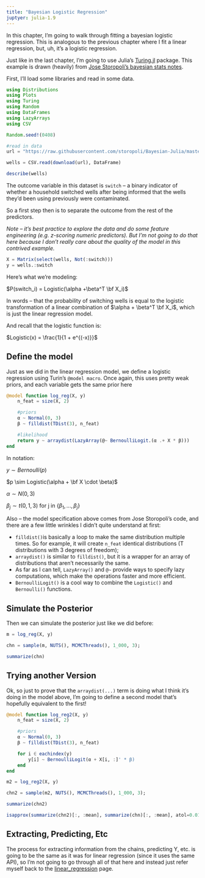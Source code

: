 ```yaml
---
title: "Bayesian Logistic Regression"
juptyer: julia-1.9
---
```


In this chapter, I'm going to walk through fitting a bayesian logistic regression. This is analogous to the previous chapter where I fit a linear regression, but, uh, it's a logistic regression.

Just like in the last chapter, I'm going to use Julia's [Turing.jl](https://turinglang.org) package. This example is drawn (heavily) from [Jose Storopoli's bayesian stats notes](https://storopoli.io/Bayesian-Julia/pages/07_logistic_reg/).

First, I'll load some libraries and read in some data.


```julia
using Distributions
using Plots
using Turing
using Random
using DataFrames
using LazyArrays
using CSV

Random.seed!(0408)

#read in data
url = "https://raw.githubusercontent.com/storopoli/Bayesian-Julia/master/datasets/wells.csv"

wells = CSV.read(download(url), DataFrame)

describe(wells)
```

The outcome variable in this dataset is `switch` -- a binary indicator of whether a household switched wells after being informed that the wells they'd been using previously were contaminated.

So a first step then is to separate the outcome from the rest of the predictors.

*Note -- it's best practice to explore the data and do some feature engineering (e.g. z-scoring numeric predictors). But I'm not going to do that here because I don't really care about the quality of the model in this contrived example.*


```julia
X = Matrix(select(wells, Not(:switch)))
y = wells.:switch
```

Here's what we're modeling:

$P(switch_i) = Logistic(\alpha +\beta^T \bf X_i)$

In words -- that the probability of switching wells is equal to the logistic transformation of a linear combination of $\alpha + \beta^T \bf X_i$, which is just the linear regression model. 

And recall that the logistic function is:

$Logistic(x) = \frac{1}{1 + e^{(-x)}}$

## Define the model

Just as we did in the linear regression model, we define a logistic regression using Turin's `@model macro`. Once again, this uses pretty weak priors, and each variable gets the same prior here

```julia
@model function log_reg(X, y)
    n_feat = size(X, 2)

    #priors
    α ~ Normal(0, 3)
    β ~ filldist(TDist(3), n_feat)

    #likelihood
    return y ~ arraydist(LazyArray(@~ BernoulliLogit.(α .+ X * β)))
end
```

In notation:

$y \sim Bernoulli(p)$

$p \sim Logistic(\alpha + \bf X \cdot \beta)$

$\alpha \sim N(0, 3)$

$\beta_j \sim t(0, 1, 3)$ for j in $\{\beta_1, ..., \beta_j\}$

Also -- the model specification above comes from Jose Storopoli's code, and there are a few little wrinkles I didn't quite understand at first:

- `filldist()`is basically a loop to make the same distribution multiple times. So for example, it will create `n_feat` identical distributions (T distributions with 3 degrees of freedom);
- `arraydist()` is similar to `filldist()`, but it is a wrapper for an array of distributions that aren't necessarily the same.
- As far as I can tell, `LazyArray()` and `@~` provide ways to specify lazy computations, which make the operations faster and more efficient.
- `BernoulliLogit()` is a cool way to combine the `Logistic()` and `Bernoulli()` functions.

## Simulate the Posterior

Then we can simulate the posterior just like we did before:


```julia
m = log_reg(X, y)

chn = sample(m, NUTS(), MCMCThreads(), 1_000, 3);

summarize(chn)
```


## Trying another Version

Ok, so just to prove that the `arraydist(...)` term is doing what I think it's doing in the model above, I'm going to define a second model that's hopefully equivalent to the first! 

```julia
@model function log_reg2(X, y)
    n_feat = size(X, 2)

    #priors
    α ~ Normal(0, 3)
    β ~ filldist(TDist(3), n_feat)

    for i ∈ eachindex(y)
        y[i] ~ BernoulliLogit(α + X[i, :]' * β)
    end
end
```

```julia
m2 = log_reg2(X, y)

chn2 = sample(m2, NUTS(), MCMCThreads(), 1_000, 3);

summarize(chn2)
```

```julia
isapprox(summarize(chn2)[:, :mean], summarize(chn)[:, :mean], atol=0.01)
```

## Extracting, Predicting, Etc

The process for extracting information from the chains, predicting Y, etc. is going to be the same as it was for linear regression (since it uses the same API), so I'm not going to go through all of that here and instead just refer myself back to the [linear_regression](ch5_linear_regression.qmd) page.
